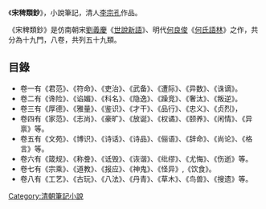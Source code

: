 《'''宋稗類鈔'''》，小說筆記，清人[[李宗孔|李宗孔]]作品。

《宋稗類鈔》是仿南朝宋[[劉義慶|劉義慶]]《[[世說新語|世說新語]]》、明代[[何良俊|何良俊]]《[[何氏語林|何氏語林]]》之作，共分為十九門，八卷，共列五十九類。

==目錄==
*卷一有《君范》、《符命》、《吏治》、《武备》、《遭际》、《异数》、《诛谪》。
*卷二有《谗险》、《谄媚》、《科名》、《隐逸》、《躁竞》、《奢汰》、《叛逆》。
*卷三有《厚德》、《雅量》、《鉴识》、《才干》、《品行》、《忠义》、《贞烈》，
*卷四有《家范》、《志尚》、《豪旷》、《放诞》、《权谲》、《颐养》、《闲情》、《异禀》等。
*卷五有《文苑》、《博识》、《诗话》、《诗品》、《俪语》、《辞命》、《尚论》、《格言》等。
*卷六有《箴规》、《称誊》、《诋毁》、《诙谐》、《纰缪》、《尤悔》、《伤逝》等。
*卷七有《宗乘》、《道教》、《报应》、《神鬼》、《怪异》,《饮食》。
*卷八有《工艺》、《古玩》、《八法》、《丹青》、《草木》、《鸟兽》、《搜遗》等。

[[Category:清朝筆記小說|Category:清朝筆記小說]]

{{Novel-stub}}